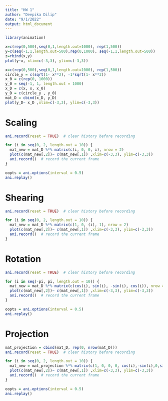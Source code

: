 ```yaml
---
title: "HW 1"
author: "Deepika Dilip"
date: "9/1/2022"
output: html_document
---
```


```r
library(animation)
```


```r
x=c(rep(0,500),seq(0,1,length.out=1000), rep(1,500))
y=c(seq(-1,1,length.out=500),rep(0,1000), seq(-1,1,length.out=500))
z=rbind(x,y)
plot(y~x, xlim=c(-3,3), ylim=c(-3,3))

```

```r
x=c(rep(0,500),seq(0,1,length.out=1000), rep(1,500))
circle_y = c(sqrt(1- x**2), -1*sqrt(1- x**2))
x_0 = c(rep(0, 1000))
y_0 = seq(-1, 1, length.out = 1000)
x_D = c(x, x, x_0)
y_D = c(circle_y , y_0)
mat_D = cbind(x_D, y_D)
plot(y_D~ x_D ,xlim=c(-3,3), ylim=c(-3,3))
```


# Scaling
```r
ani.record(reset = TRUE)  # clear history before recording

for (i in seq(0, 2, length.out = 10)) {
  mat_new = mat_D %*% matrix(c(i, 0, 0, i), nrow = 2)
  plot(c(mat_new[,2])~ c(mat_new[,1]) ,xlim=c(-3,3), ylim=c(-3,3))
  ani.record()  # record the current frame
}

oopts = ani.options(interval = 0.5)
ani.replay()

```



# Shearing
```r
ani.record(reset = TRUE)  # clear history before recording

for (i in seq(0, 2, length.out = 10)) {
  mat_new = mat_D %*% matrix(c(1, 0, (i), 1), nrow = 2)
  plot(c(mat_new[,2])~ c(mat_new[,1]) ,xlim=c(-3,3), ylim=c(-3,3))
  ani.record()  # record the current frame
}

```



# Rotation
```r
ani.record(reset = TRUE)  # clear history before recording

for (i in seq(-pi, pi, length.out = 10)) {
  mat_new = mat_D %*% matrix(c(cos(i), sin(i), -sin(i), cos(i)), nrow = 2)
  plot(c(mat_new[,2])~ c(mat_new[,1]) ,xlim=c(-3,3), ylim=c(-3,3))
  ani.record()  # record the current frame
}

oopts = ani.options(interval = 0.5)
ani.replay()
```

# Projection
```r
mat_projection = cbind(mat_D, rep(0, nrow(mat_D)))
ani.record(reset = TRUE)  # clear history before recording

for (i in seq(0, 2, length.out = 10)) {
  mat_new = mat_projection %*% matrix(c(1, 0, 0, 0, cos(i),-sin(i),0,sin(i),cos(i)),nrow=3,ncol=3)
  plot(c(mat_new[,2])~ c(mat_new[,1]) ,xlim=c(-3,3), ylim=c(-3,3))
  ani.record()  # record the current frame
}

oopts = ani.options(interval = 0.5)
ani.replay()

```
